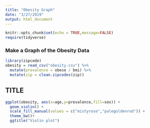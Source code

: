 ```yaml
---
title: "Obesity Graph"
date: "3/27/2019"
output: html_document
---
```


```r
knitr::opts_chunk$set(echo = TRUE,message=FALSE)
require(tidyverse)
```

### Make a Graph of the Obesity Data

```r
library(zipcode)
obesity = read_csv("obesity.csv") %>%
  mutate(prevalence = obese / bmi) %>%
  mutate(zip = clean.zipcodes(zip))
```
## TITLE
```r
ggplot(obesity, aes(x=age,y=prevalence,fill=sex)) +
  geom_violin() +
  scale_fill_manual(values = c("mistyrose","palegoldenrod")) +
  theme_bw()+
  ggtitle("Violin plot")

```


